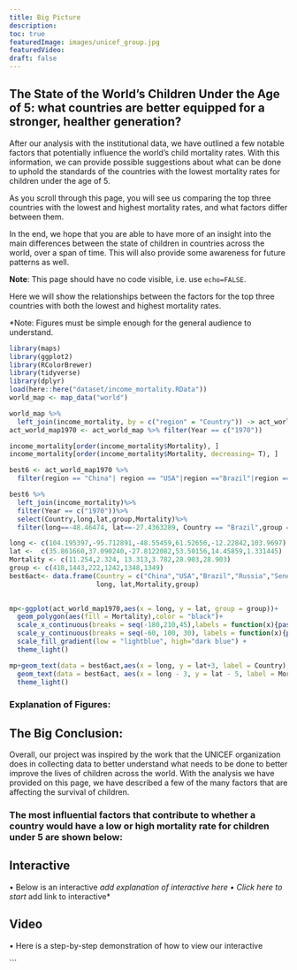 ```yaml
---
title: Big Picture
description:
toc: true
featuredImage: images/unicef_group.jpg
featuredVideo:
draft: false
---
```


## The State of the World's Children Under the Age of 5: what countries are better equipped for a stronger, healther generation? 



After our analysis with the institutional data, we have outlined a few notable factors that potentially influence the world's child mortality rates. With this information, we can provide possible suggestions about what can be done to uphold the standards of the countries with the lowest mortality rates for children under the age of 5. 


As you scroll through this page, you will see us comparing the top three countries with the lowest and highest mortality rates, and what factors differ between them. 


In the end, we hope that you are able to have more of an insight into the main differences between the state of children in countries across the world, over a span of time. This will also provide some awareness for future patterns as well. 

  
**Note**: This page should have no code visible, i.e. use `echo=FALSE`.  

Here we will show the relationships between the factors for the top three countries with both the lowest and highest mortality rates. 

*Note: Figures must be simple enough for the general audience to understand. 




```r
library(maps)
library(ggplot2)
library(RColorBrewer)
library(tidyverse)
library(dplyr)
load(here::here("dataset/income_mortality.RData"))
world_map <- map_data("world")
```

```r
world_map %>% 
  left_join(income_mortality, by = c("region" = "Country")) -> act_world_map
act_world_map1970 <- act_world_map %>% filter(Year == c("1970"))
```

```r

income_mortality[order(income_mortality$Mortality), ]
income_mortality[order(income_mortality$Mortality, decreasing= T), ]
```

```r
best6 <- act_world_map1970 %>% 
  filter(region == "China"| region == "USA"|region =="Brazil"|region =="Russia"|region =="Senegal"|region == "Singapore")

best6 %>% 
  left_join(income_mortality)%>% 
  filter(Year == c("1970"))%>%
  select(Country,long,lat,group,Mortality)%>%
  filter(long==-48.46474, lat==-27.4363289, Country == "Brazil",group == 222, Mortality == 13.313)-> best6act

```
```r
long <- c(104.195397,-95.712891,-48.55459,61.52656,-12.22842,103.9697)
lat <-  c(35.861660,37.090240,-27.8122082,53.50156,14.45859,1.331445)
Mortality <- c(11.254,2.324, 13.313,3.782,28.903,28.903)
group <- c(418,1443,222,1242,1348,1349)
best6act<- data.frame(Country = c("China","USA","Brazil","Russia","Senegal","Singapore"),
                      long, lat,Mortality,group)
 
```


```r
mp<-ggplot(act_world_map1970,aes(x = long, y = lat, group = group))+
  geom_polygon(aes(fill = Mortality),color = "black")+
  scale_x_continuous(breaks = seq(-180,210,45),labels = function(x){paste0(x,"°")})+
  scale_y_continuous(breaks = seq(-60, 100, 30), labels = function(x){paste0(x, "°")})+
  scale_fill_gradient(low = "lightblue", high="dark blue") +
  theme_light() 

```

```r
mp+geom_text(data = best6act,aes(x = long, y = lat+3, label = Country), group = group, col = 'orange')+
  geom_text(data = best6act, aes(x = long - 3, y = lat - 5, label = Mortality),col = 'red')+
  theme_light()
```



### Explanation of Figures: 




## The Big Conclusion: 

Overall, our project was inspired by the work that the UNICEF organization does in collecting data to better understand what needs to be done to better improve the lives of children across the world. With the analysis we have provided on this page, we have described a few of the many factors that are affecting the survival of children. 

### The most influential factors that contribute to whether a country would have a low or high mortality rate for children under 5 are shown below: 



## Interactive 
•	Below is an interactive *add explanation of interactive here
•	Click here to start *add link to interactive* 


## Video 

•	Here is a step-by-step demonstration of how to view our interactive

```



